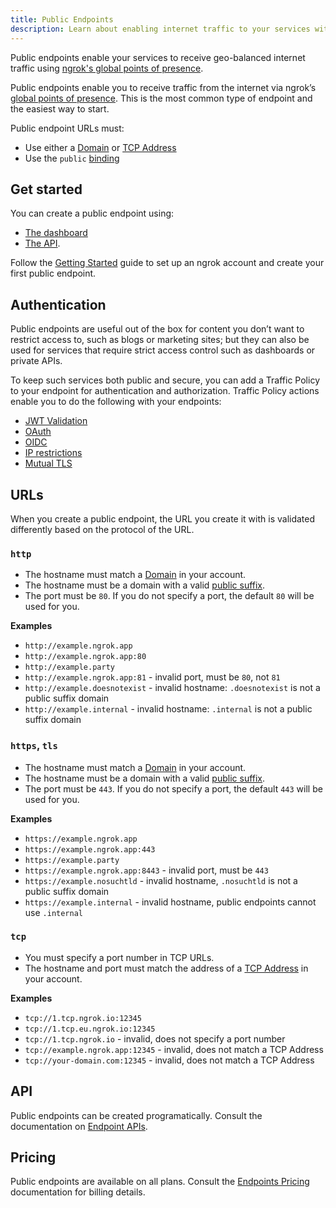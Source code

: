 ```yaml
---
title: Public Endpoints
description: Learn about enabling internet traffic to your services with public endpoints.
---
```


Public endpoints enable your services to receive geo-balanced internet traffic using [ngrok's global points of presence](/docs/universal-gateway/edges/).

Public endpoints enable you to receive traffic from the internet via ngrok’s [global points of presence](/docs/universal-gateway/edges/). This is the most common type of endpoint and the easiest way to start.

Public endpoint URLs must:

- Use either a [Domain](/universal-gateway/domains/) or [TCP Address](/universal-gateway/tcp-addresses/)
- Use the `public` [binding](/docs/universal-gateway/bindings/)

## Get started

You can create a public endpoint using:

- [The dashboard](https://dashboard.ngrok.com/endpoints)
- [The API](/docs/api/resources/endpoints/#create-endpoint).

Follow the [Getting Started](/docs/getting-started/) guide to set up an ngrok account and create your first public endpoint.

## Authentication

Public endpoints are useful out of the box for content you don’t want to restrict access to, such as blogs or marketing sites; but they can also be used for services that require strict access control such as dashboards or private APIs.

To keep such services both public and secure, you can add a Traffic Policy to your endpoint for authentication and authorization. Traffic Policy actions enable you to do the following with your endpoints:

- [JWT Validation](/docs/traffic-policy/actions/jwt-validation/)
- [OAuth](/docs/traffic-policy/actions/oauth/)
- [OIDC](/docs/traffic-policy/actions/oidc/)
- [IP restrictions](/docs/traffic-policy/actions/restrict-ips/)
- [Mutual TLS](/docs/traffic-policy/actions/terminate-tls/#example-traffic-policy-document)

## URLs

When you create a public endpoint, the URL you create it with is validated
differently based on the protocol of the URL.

### `http`

- The hostname must match a [Domain](/universal-gateway/domains/) in your account.
- The hostname must be a domain with a valid [public suffix](https://publicsuffix.org/).
- The port must be `80`. If you do not specify a port, the default `80` will be used for you.

**Examples**

- `http://example.ngrok.app`
- `http://example.ngrok.app:80`
- `http://example.party`
- `http://example.ngrok.app:81` - invalid port, must be `80`, not `81`
- `http://example.doesnotexist` - invalid hostname: `.doesnotexist` is not a public suffix domain
- `http://example.internal` - invalid hostname: `.internal` is not a public suffix domain

### `https`, `tls`

- The hostname must match a [Domain](/universal-gateway/domains/) in your account.
- The hostname must be a domain with a valid [public suffix](https://publicsuffix.org/).
- The port must be `443`. If you do not specify a port, the default `443` will be used for you.

**Examples**

- `https://example.ngrok.app`
- `https://example.ngrok.app:443`
- `https://example.party`
- `https://example.ngrok.app:8443` - invalid port, must be `443`
- `https://example.nosuchtld` - invalid hostname, `.nosuchtld` is not a public suffix domain
- `https://example.internal` - invalid hostname, public endpoints cannot use `.internal`

### `tcp`

- You must specify a port number in TCP URLs.
- The hostname and port must match the address of a [TCP
  Address](/universal-gateway/tcp-addresses) in your account.

**Examples**

- `tcp://1.tcp.ngrok.io:12345`
- `tcp://1.tcp.eu.ngrok.io:12345`
- `tcp://1.tcp.ngrok.io` - invalid, does not specify a port number
- `tcp://example.ngrok.app:12345` - invalid, does not match a TCP Address
- `tcp://your-domain.com:12345` - invalid, does not match a TCP Address

## API

Public endpoints can be created programatically. Consult the documentation on
[Endpoint APIs](/api/resources/endpoints/).

## Pricing

Public endpoints are available on all plans. Consult the [Endpoints
Pricing](/universal-gateway/endpoints/#pricing) documentation for
billing details.
